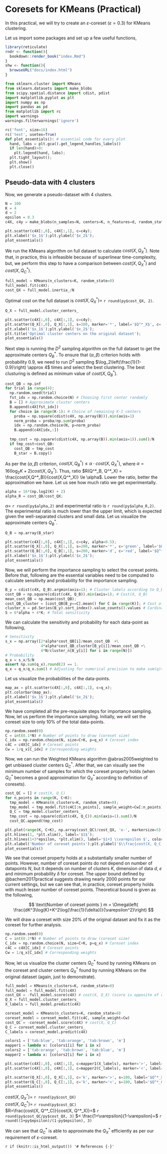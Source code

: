 # Coresets for KMeans (Practical)

In this practical, we will try to create an $\varepsilon$-coreset ($\varepsilon=0.3$) for KMeans clustering.

Let us import some packages and set up a few useful functions,

```r
library(reticulate)
rndr <- function(){
  bookdown::render_book("index.Rmd")
}
shw <- function(){
  browseURL("docs/index.html")
}
```

```python
from sklearn.cluster import KMeans
from sklearn.datasets import make_blobs
from scipy.spatial.distance import cdist, pdist
import matplotlib.pyplot as plt
import numpy as np
import pandas as pd
from matplotlib import rc
import warnings
warnings.filterwarnings('ignore')

rc('font', size=16)
rc('text', usetex=True)
def plot_essentials(): # essential code for every plot
  hand, labs = plt.gca().get_legend_handles_labels()
  if len(hand)>0:
    plt.legend(hand, labs);
  plt.tight_layout();
  plt.show()
  plt.close()
```

## Pseudo-data with 4 clusters

Now, we generate a pseudo-dataset with 4 clusters.

```python
N = 100
K = 4
d = 2
epsilon = 0.3
c4X, c4y = make_blobs(n_samples=N, centers=K, n_features=d, random_state=0, cluster_std=0.8)

plt.scatter(c4X[:,0], c4X[:,1], c=c4y);
plt.xlabel('$x_1$');plt.ylabel('$x_2$');
plot_essentials()
```

We run the KMeans algorithm on full dataset to calculate $cost(X, Q^*_X)$. Note that, in practice, this is infeasible because of superlinear time-complexity, but, we perform this step to have a comparison between $cost(X, Q^*_X)$ and $cost(X, Q^*_C)$.

```python
full_model = KMeans(n_clusters=K, random_state=0)
full_model.fit(c4X);
cost_QX = full_model.inertia_/N
```
Optimal cost on the full dataset is $cost(X, Q^*_X)=$ `r round(py$cost_QX, 2)`.

```python
Q_X = full_model.cluster_centers_

plt.scatter(c4X[:,0], c4X[:,1], c=c4y);
plt.scatter(Q_X[:,0], Q_X[:,1], s=200, marker='*', label='$Q^*_X$', c='green');
plt.xlabel('$x_1$');plt.ylabel('$x_2$');
plt.title('Optimal cluster centers on the original dataset');
plot_essentials()
```

Next step is running the $D^2$ sampling algorithm on the full dataset to get the approximate centers $Q^*_B$. To ensure that $(\alpha, \beta)$ criterion holds with probability $0.9$, we need to run $D^2$ sampling $\log_2\left(\frac{1}{1-0.9}\right) \approx 4$ times and select the best clustering. The best clusturing is defined as minimum value of $cost(X,Q^*_B)$.

```python
cost_QB = np.inf
for trial in range(4):
  np.random.seed(trial)
  fst_idx = np.random.choice(N) # Choosing first center randomly
  B = [] # Approximate cluster centers
  B.append(c4X[fst_idx])
  for choice in range(K-1): # Choice of remaining K-1 centers
    proba = np.square(cdist(c4X, np.array(B))).min(axis=1)
    norm_proba = proba/np.sum(proba)
    idx = np.random.choice(N, p=norm_proba)
    B.append(c4X[idx,:])
  
  tmp_cost = np.square(cdist(c4X, np.array(B)).min(axis=1)).sum()/N
  if tmp_cost<cost_QB:
    cost_QB = tmp_cost
    B_star = B.copy()
```

As per the $(\alpha, \beta)$ criterion, $cost(X,Q^*_B) \le \alpha\cdot cost(X,Q^*_X)$, where $\alpha=16(\log_2K+2)cost(X,Q^*_X)$. Thus, ratio $R(Q^*_B, Q^*_X) = \frac{cost(X,Q^*_B)}{cost(X,Q^*_X)} \le \alpha$. Lower the ratio, better the approximation we have. Let us see how much ratio we get experimentally.

```python
alpha = 16*(np.log2(K) + 2)
alpha_R = cost_QB/cost_QX;
```

$\alpha=$ `r round(py$alpha,2)` and experimental ratio is `r round(py$alpha_R,2)`. The experimental ratio is much lower than the upper limit, which is expected given the well-separated clusters and small data. Let us visualize the approximate centers $Q^*_B$.

```python
Q_B = np.array(B_star)

plt.scatter(c4X[:,0], c4X[:,1], c=c4y, alpha=0.5);
plt.scatter(Q_X[:,0], Q_X[:,1], s=200, marker='*', c='green', label='$Q^*_X$');
plt.scatter(Q_B[:,0], Q_B[:,1], s=200, marker='d', c='red', label='$Q^*_B$');
plt.xlabel('$x_1$');plt.ylabel('$x_2$');
plot_essentials()
```

Now, we will perform the importance sampling to select the coreset points. Before that, following are the essential variables need to be computed to calculate sensitivity and probability for the importance sampling.

```python
B_y = cdist(c4X, Q_B).argmin(axis=1); # Cluster labels according to Q_B
cost_QB = np.square(cdist(c4X, Q_B)).min(axis=1); # Cost(X, Q_B)
mean_cost_QB = np.mean(cost_QB);
cost_QB_cluster = [cost_QB[B_y==C].mean() for C in range(K)]; # Cost of each cluster
cluster_n = pd.Series(B_y).sort_index().value_counts().values # Cardinality of each cluster
S = 6*alpha + 4*K; # Total sensitivity
```

We can calculate the sensitivity and probability for each data-point as following,

```python
# Sensitivity
s_x = np.array([2*alpha*cost_QB[i]/mean_cost_QB  +\
                4*alpha*cost_QB_cluster[B_y[i]]/mean_cost_QB +\
                4*N/cluster_n[B_y[i]] for i in range(N)])
# Probability
q_x = s_x/S/N
assert np.sum(q_x).round(2) == 1.
q_x = q_x/q_x.sum() # Adjusting for numerical precision to make sum(q)=1
```

Let us visualize the probabilities of the data-points.

```python
map_ax = plt.scatter(c4X[:,0], c4X[:,1], c=q_x);
plt.colorbar(map_ax);
plt.xlabel('$x_1$');plt.ylabel('$x_2$');
plot_essentials()
```

We have completed all the pre-requisite steps for importance sampling. Now, let us perform the importance sampling. Initially, we will set the coreset size to only 10% of the total data-points.

```python
np.random.seed(0)
C = int(0.1*N) # Number of points to draw (coreset size)
C_idx = np.random.choice(N, size=C+K, p=q_x) # Coreset index
c4C = c4X[C_idx] # Coreset points
Cw = 1/q_x[C_idx] # Corresponding weights 
```

Now, we can run the Weighted KMeans algorithm @abras2005weighted to get unbiased cluster centers $Q^*_C$.
After that, we can visually see the minimum number of samples for which the coreset property holds (when $Q^*_C$ becomes a good approximation for $Q^*_X$ according to definition of coresets).

```python
cost_QC = [] # cost(X, Q_C)
for n_points in range(K, C+K):
  tmp_model = KMeans(n_clusters=K, random_state=0);
  tmp_model = tmp_model.fit(c4C[:n_points], sample_weight=Cw[:n_points]);
  Q_C = tmp_model.cluster_centers_
  tmp_cost = np.square(cdist(c4X, Q_C)).min(axis=1).sum()/N
  cost_QC.append(tmp_cost)

plt.plot(range(K, C+K), np.array(cost_QC)/cost_QX, 'o-', markersize=5);
plt.hlines(1, *plt.xlim(), label='$1$');
plt.hlines(1+3*epsilon, *plt.xlim(), label='$1+3 \\varepsilon $', color='red');
plt.xlabel('Number of coreset points');plt.ylabel('$\\frac{cost(X, Q_C)}{cost(X, Q_X)}$');
plot_essentials()
```

We see that coreset property holds at a substantially smaller number of points. However, number of coreset points do not depend on number of datapoints $N$, but it depends on number of clusters $K$, dimension of data $d$, $\varepsilon$ and minimum probability $\delta$ for coreset. The upper bound defined by @bachem2017practical suggests drawing nearly 2000 points for our current settings, but we can see that, in practice, coreset property holds with much lesser number of coreset points. Theoretical bound is given as the following,

$$
\text{Number of coreset points } m = \Omega\left( \frac{dK^3\log(K)+K^2\log(\frac{1}{\delta})}{\varepsilon^2}\right) 
$$

We will draw a coreset with size 20% of the original dataset and fix it as the coreset for further analysis.

```python
np.random.seed(0)
C = int(0.2*N) # Number of points to draw (coreset size)
C_idx = np.random.choice(N, size=C+K, p=q_x) # Coreset index
c4C = c4X[C_idx] # Coreset points
Cw = 1/q_x[C_idx] # Corresponding weights 
```

Now, let us visualize the cluster centers $Q^*_C$ found by running KMeans on the coreset and cluster centers $Q^*_X$ found by running KMeans on the original dataset (again, just to demonstrate).

```python
full_model = KMeans(n_clusters=K, random_state=0)
full_model = full_model.fit(c4X)
cost_QX = -full_model.score(c4X) # cost(X, Q_X) (score is opposite of cost) 
Q_X = full_model.cluster_centers_
X_labels = full_model.predict(c4X)

coreset_model = KMeans(n_clusters=K, random_state=0)
coreset_model = coreset_model.fit(c4C, sample_weight=Cw)
cost_QC = -coreset_model.score(c4X) # cost(X, Q_C)
Q_C = coreset_model.cluster_centers_
C_labels = coreset_model.predict(c4X)

colors1 = ['tab:blue', 'tab:orange', 'tab:brown', 'm']
mapper1 = lambda x: [colors1[i] for i in x]
colors2 = ['tab:orange', 'tab:brown', 'tab:blue', 'm']
mapper2 = lambda x: [colors2[i] for i in x]

plt.scatter(c4X[:,0], c4X[:,1], c=mapper1(X_labels), marker='>', label='clusters of $Q^*_X$', s=50);
plt.scatter(c4X[:,0], c4X[:,1], c=mapper2(C_labels), marker='<', label='clusters of $Q^*_C$', s=50);

plt.scatter(Q_X[:,0], Q_X[:,1], c='k', marker='>', s=100, label='$Q^*_X$');
plt.scatter(Q_C[:,0], Q_C[:,1], c='k', marker='<', s=100, label='$Q^*_C$');
plot_essentials()
```

$cost(X, Q^*_X)=$ `r round(py$cost_QX)`   
$cost(X, Q^*_C)=$ `r round(py$cost_QC)`    
$R=\frac{cost(X, Q^*_C)}{cost(X, Q^*_X)}=$ `r round(py$cost_QC/py$cost_QX, 3)` $< \frac{1+\varepsilon}{1-\varepsilon}=$ `r round((1+py$epsilon)/(1-py$epsilon), 3)`

We can see that $Q^*_C$ is able to approximate the $Q^*_X$ efficiently as per our requirement of $\varepsilon$-coreset. 

`r if (knitr::is_html_output()) '# References {-}'`